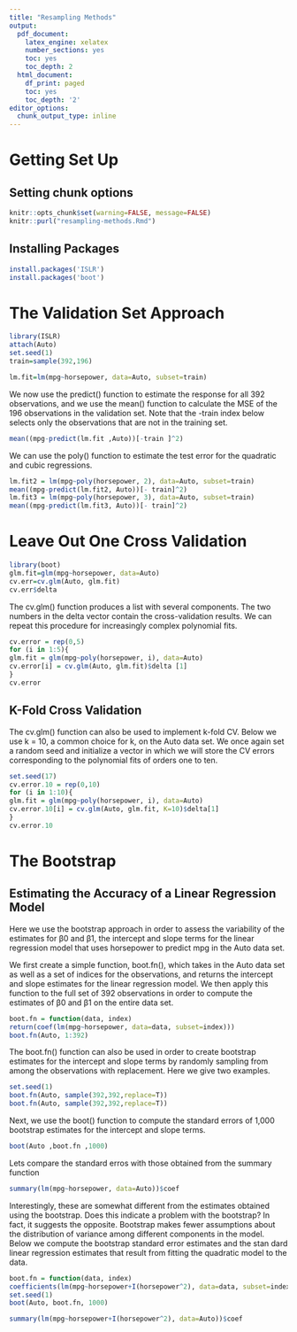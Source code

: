 ```yaml
---
title: "Resampling Methods"
output:
  pdf_document:
    latex_engine: xelatex
    number_sections: yes
    toc: yes
    toc_depth: 2
  html_document:
    df_print: paged
    toc: yes
    toc_depth: '2'
editor_options:
  chunk_output_type: inline
---
```

# Getting Set Up

## Setting chunk options
```r
knitr::opts_chunk$set(warning=FALSE, message=FALSE)
knitr::purl("resampling-methods.Rmd")
```

## Installing Packages
```r
install.packages('ISLR')
install.packages('boot')
```

# The Validation Set Approach
```r
library(ISLR)
attach(Auto)
set.seed(1)
train=sample(392,196)

lm.fit=lm(mpg~horsepower, data=Auto, subset=train)
```

We now use the predict() function to estimate the response for all 392 observations, and we use the mean() function to calculate the MSE of the 196 observations in the validation set. Note that the -train index below selects only the observations that are not in the training set.

```r
mean((mpg-predict(lm.fit ,Auto))[-train ]^2)
```

We can use the poly() function to estimate the test error for the quadratic and cubic regressions.

```r
lm.fit2 = lm(mpg~poly(horsepower, 2), data=Auto, subset=train)
mean((mpg-predict(lm.fit2, Auto))[- train]^2)
lm.fit3 = lm(mpg~poly(horsepower, 3), data=Auto, subset=train)
mean((mpg-predict(lm.fit3, Auto))[- train]^2)
```

# Leave Out One Cross Validation
```r
library(boot)
glm.fit=glm(mpg~horsepower, data=Auto)
cv.err=cv.glm(Auto, glm.fit)
cv.err$delta
```

The cv.glm() function produces a list with several components. The two numbers in the delta vector contain the cross-validation results. We can repeat this procedure for increasingly complex polynomial fits.

```r
cv.error = rep(0,5)
for (i in 1:5){
glm.fit = glm(mpg~poly(horsepower, i), data=Auto)
cv.error[i] = cv.glm(Auto, glm.fit)$delta [1]
}
cv.error
```

## K-Fold Cross Validation

The cv.glm() function can also be used to implement k-fold CV. Below we use k = 10, a common choice for k, on the Auto data set. We once again set a random seed and initialize a vector in which we will store the CV errors corresponding to the polynomial fits of orders one to ten.

```r
set.seed(17)
cv.error.10 = rep(0,10)
for (i in 1:10){
glm.fit = glm(mpg~poly(horsepower, i), data=Auto)
cv.error.10[i] = cv.glm(Auto, glm.fit, K=10)$delta[1]
}
cv.error.10
```

# The Bootstrap
## Estimating the Accuracy of a Linear Regression Model

Here we use the bootstrap approach in order to assess the variability of the estimates for β0 and β1, the intercept and slope terms for the linear regression model that uses horsepower to predict mpg in the Auto data set.

We first create a simple function, boot.fn(), which takes in the Auto data set as well as a set of indices for the observations, and returns the intercept and slope estimates for the linear regression model. We then apply this 
function to the full set of 392 observations in order to compute the estimates of β0 and β1 on the entire data set.

```r
boot.fn = function(data, index)
return(coef(lm(mpg~horsepower, data=data, subset=index)))
boot.fn(Auto, 1:392)
```

The boot.fn() function can also be used in order to create bootstrap estimates for the intercept and slope terms by randomly sampling from among the observations with replacement. Here we give two examples.

```r
set.seed(1)
boot.fn(Auto, sample(392,392,replace=T))
boot.fn(Auto, sample(392,392,replace=T))
```

Next, we use the boot() function to compute the standard errors of 1,000 bootstrap estimates for the intercept and slope terms.

```r
boot(Auto ,boot.fn ,1000)
```

Lets compare the standard erros with those obtained from the summary function

```r
summary(lm(mpg~horsepower, data=Auto))$coef
```

Interestingly, these are somewhat different from the estimates obtained using the bootstrap. Does this indicate a problem with the bootstrap? In fact, it suggests the opposite. Bootstrap makes fewer assumptions about the distribution of variance among different components in the model. Below we compute the bootstrap standard error estimates and the stan dard linear regression estimates that result from fitting the quadratic model to the data.

```r
boot.fn = function(data, index)
coefficients(lm(mpg~horsepower+I(horsepower^2), data=data, subset=index))
set.seed(1)
boot(Auto, boot.fn, 1000)
```

```r
summary(lm(mpg~horsepower+I(horsepower^2), data=Auto))$coef
```

